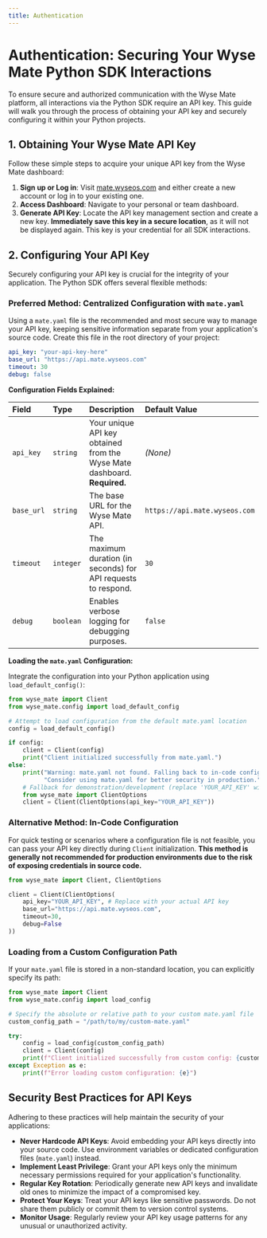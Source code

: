 ```yaml
---
title: Authentication
---
```


# Authentication: Securing Your Wyse Mate Python SDK Interactions

To ensure secure and authorized communication with the Wyse Mate platform, all interactions via the Python SDK require an API key. This guide will walk you through the process of obtaining your API key and securely configuring it within your Python projects.

## 1. Obtaining Your Wyse Mate API Key

Follow these simple steps to acquire your unique API key from the Wyse Mate dashboard:

1.  **Sign up or Log in**: Visit [mate.wyseos.com](https://mate.wyseos.com) and either create a new account or log in to your existing one.
2.  **Access Dashboard**: Navigate to your personal or team dashboard.
3.  **Generate API Key**: Locate the API key management section and create a new key. **Immediately save this key in a secure location**, as it will not be displayed again. This key is your credential for all SDK interactions.

## 2. Configuring Your API Key

Securely configuring your API key is crucial for the integrity of your application. The Python SDK offers several flexible methods:

### Preferred Method: Centralized Configuration with `mate.yaml`

Using a `mate.yaml` file is the recommended and most secure way to manage your API key, keeping sensitive information separate from your application's source code. Create this file in the root directory of your project:

```yaml
api_key: "your-api-key-here"
base_url: "https://api.mate.wyseos.com"
timeout: 30
debug: false
```

**Configuration Fields Explained:**

| Field      | Type      | Description                                                 | Default Value             |
| :--------- | :-------- | :---------------------------------------------------------- | :------------------------ |
| `api_key`  | `string`  | Your unique API key obtained from the Wyse Mate dashboard. **Required.** | *(None)*                  |
| `base_url` | `string`  | The base URL for the Wyse Mate API.                         | `https://api.mate.wyseos.com` |
| `timeout`  | `integer` | The maximum duration (in seconds) for API requests to respond. | `30`                      |
| `debug`    | `boolean` | Enables verbose logging for debugging purposes.             | `false`                   |

**Loading the `mate.yaml` Configuration:**

Integrate the configuration into your Python application using `load_default_config()`:

```python
from wyse_mate import Client
from wyse_mate.config import load_default_config

# Attempt to load configuration from the default mate.yaml location
config = load_default_config()

if config:
    client = Client(config)
    print("Client initialized successfully from mate.yaml.")
else:
    print("Warning: mate.yaml not found. Falling back to in-code configuration. "
          "Consider using mate.yaml for better security in production.")
    # Fallback for demonstration/development (replace 'YOUR_API_KEY' with your actual key)
    from wyse_mate import ClientOptions
    client = Client(ClientOptions(api_key="YOUR_API_KEY"))
```

### Alternative Method: In-Code Configuration

For quick testing or scenarios where a configuration file is not feasible, you can pass your API key directly during `Client` initialization. **This method is generally not recommended for production environments due to the risk of exposing credentials in source code.**

```python
from wyse_mate import Client, ClientOptions

client = Client(ClientOptions(
    api_key="YOUR_API_KEY", # Replace with your actual API key
    base_url="https://api.mate.wyseos.com",
    timeout=30,
    debug=False
))
```

### Loading from a Custom Configuration Path

If your `mate.yaml` file is stored in a non-standard location, you can explicitly specify its path:

```python
from wyse_mate import Client
from wyse_mate.config import load_config

# Specify the absolute or relative path to your custom mate.yaml file
custom_config_path = "/path/to/my/custom-mate.yaml"

try:
    config = load_config(custom_config_path)
    client = Client(config)
    print(f"Client initialized successfully from custom config: {custom_config_path}")
except Exception as e:
    print(f"Error loading custom configuration: {e}")
```

## Security Best Practices for API Keys

Adhering to these practices will help maintain the security of your applications:

-   **Never Hardcode API Keys**: Avoid embedding your API keys directly into your source code. Use environment variables or dedicated configuration files (`mate.yaml`) instead.
-   **Implement Least Privilege**: Grant your API keys only the minimum necessary permissions required for your application's functionality.
-   **Regular Key Rotation**: Periodically generate new API keys and invalidate old ones to minimize the impact of a compromised key.
-   **Protect Your Keys**: Treat your API keys like sensitive passwords. Do not share them publicly or commit them to version control systems.
-   **Monitor Usage**: Regularly review your API key usage patterns for any unusual or unauthorized activity. 